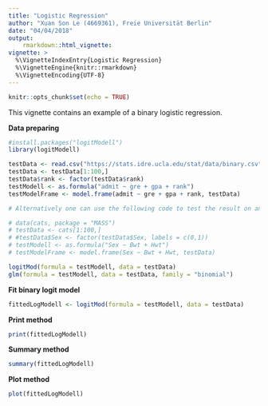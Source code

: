 ```yaml
---
title: "Logistic Regression"
author: "Xuan Son Le (4669361), Freie Universität Berlin"
date: "04/04/2018"
output: 
    rmarkdown::html_vignette:
vignette: >
  %\VignetteIndexEntry{Logistic Regression}
  %\VignetteEngine{knitr::rmarkdown}
  %\VignetteEncoding{UTF-8}
---
```


```r
knitr::opts_chunk$set(echo = TRUE)
```

This vignette contains an example of a binary logistic regression. 

**Data preparing**
```r
#install.packages("logitModell")
library(logitModell)

testData <- read.csv("https://stats.idre.ucla.edu/stat/data/binary.csv")
testData <- testData[1:100,]
testData$rank <- factor(testData$rank)
testModell <- as.formula("admit ~ gre + gpa + rank")
testModelFrame <- model.frame(admit ~ gre + gpa + rank, testData)

# Alternatively one can use the following code to test the result on another data set. This data set is default built in R.

# data(cats, package = "MASS")
# testData <- cats[1:100,]
# #testData$Sex <- factor(testData$Sex, labels = c(0,1))
# testModell <- as.formula("Sex ~ Bwt + Hwt")
# testModelFrame <- model.frame(Sex ~ Bwt + Hwt, testData)

logitMod(formula = testModell, data = testData)
glm(formula = testModell, data = testData, family = "binomial")
```
  
\newline  
**Fit binary logit model**  
```r
fittedLogModell <- logitMod(formula = testModell, data = testData)
```
  
  
**Print method** 
```r
print(fittedLogModell)
```
  
  
**Summary method**  
```r
summary(fittedLogModell)
```
  
  
**Plot method**  
```r
plot(fittedLogModell)
```
